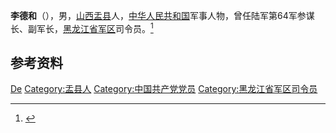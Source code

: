 {{Otheruses|other=名为李德和的其他人物|李德和}}

'''李德和'''（{{bd|1926年|8月|2018年|10月8日|catIdx=Li}}），男，[[山西|山西]][[盂县|盂县]]人，[[中华人民共和国|中华人民共和国]]军事人物，曾任陆军第64军参谋长、副军长，[[黑龙江省军区|黑龙江省军区]]司令员。<ref>{{Cite web|title=李德和同志逝世|url=http://www.81.cn/jfjbmap/content/2019-01/18/content_225579.htm|accessdate=2020-09-10|work=解放军报}}</ref>

== 参考资料 ==
{{reflist}}

{{中国人物小作品}}

{{Authority control}}
{{DEFAULTSORT:Li李}}
[[Category:李姓|De]]
[[Category:盂县人|Category:盂县人]]
[[Category:中国共产党党员|Category:中国共产党党员]]
[[Category:黑龙江省军区司令员|Category:黑龙江省军区司令员]]